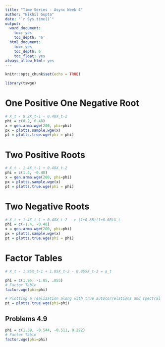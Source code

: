 ```yaml
---
title: "Time Series - Async Week 4"
author: "Nikhil Gupta"
date: "`r Sys.time()`"
output:
  word_document:
    toc: yes
    toc_depth: '6'
  html_document:
    toc: yes
    toc_depth: 6
    toc_float: yes
always_allow_html: yes
---
```


```r
knitr::opts_chunk$set(echo = TRUE)
```

```r
library(tswge)
```

# One Positive One Negative Root
```r
# X_t - 0.2X_t-1 - 0.48X_t-2  
phi = c(0.2, 0.48)
x = gen.arma.wge(200, phi=phi)
px = plotts.sample.wge(x)
pt = plotts.true.wge(phi = phi)
```

# Two Positive Roots
```r
# X_t - 1.4X_t-1 + 0.48X_t-2  
phi = c(1.4, -0.48)
x = gen.arma.wge(200, phi=phi)
px = plotts.sample.wge(x)
pt = plotts.true.wge(phi = phi)
```

# Two Negative Roots
```r
# X_t + 1.4X_t-1 + 0.48X_t-2  -> (1+0.8B)(1+0.6B)X_t
phi = c(-1.4, -0.48)
x = gen.arma.wge(200, phi=phi)
px = plotts.sample.wge(x)
pt = plotts.true.wge(phi = phi)
```

# Factor Tables
```r
# X_t - 1.95X_t-1 + 1.85X_t-2 - 0.855X_t-3 = a_t

phi = c(1.95, -1.85, .855)
# Factor Table
factor.wge(phi=phi)

# Plotting a realization along with true autocorrelations and spectral density
pt = plotts.true.wge(phi=phi)

```

## Problems 4.9

```r
phi = c(1.59, -0.544, -0.511, 0.222)
# Factor Table
factor.wge(phi=phi)
```

